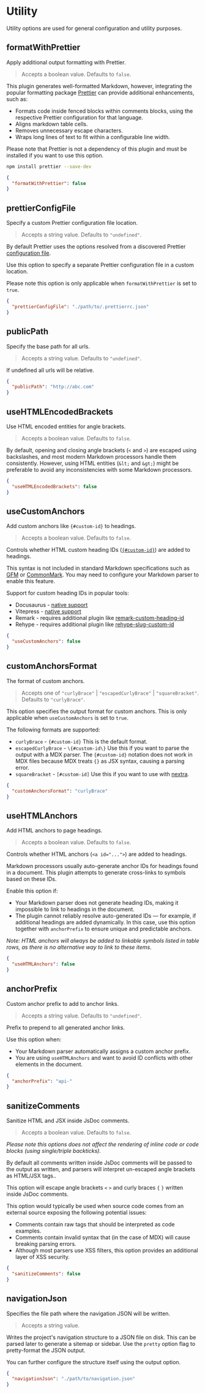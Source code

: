 
# Utility

Utility options are used for general configuration and utility purposes.

## formatWithPrettier

<Callout>Apply additional output formatting with Prettier.</Callout>

> Accepts a boolean value. Defaults to `false`.

This plugin generates well-formatted Markdown, however, integrating the popular formatting package [Prettier](https://prettier.io/) can provide additional enhancements, such as:

- Formats code inside fenced blocks within comments blocks, using the respective Prettier configuration for that language.
- Aligns markdown table cells.
- Removes unnecessary escape characters.
- Wraps long lines of text to fit within a configurable line width.

Please note that Prettier is not a dependency of this plugin and must be installed if you want to use this option.

```bash
npm install prettier --save-dev
```

```json filename="typedoc.json"
{
  "formatWithPrettier": false
}
```

## prettierConfigFile

<Callout>Specify a custom Prettier configuration file location.</Callout>

> Accepts a string value. Defaults to `"undefined"`.

By default Prettier uses the options resolved from a discovered Prettier [configuration file](https://prettier.io/docs/en/configuration.html).

Use this option to specify a separate Prettier configuration file in a custom location.

Please note this option is only applicable when `formatWithPrettier` is set to `true`.

```json filename="typedoc.json"
{
  "prettierConfigFile": "./path/to/.prettierrc.json"
}
```

## publicPath

<Callout>Specify the base path for all urls.</Callout>

> Accepts a string value. Defaults to `"undefined"`.

If undefined all urls will be relative.

```json filename="typedoc.json"
{
  "publicPath": "http://abc.com"
}
```

## useHTMLEncodedBrackets

<Callout>Use HTML encoded entities for angle brackets.</Callout>

> Accepts a boolean value. Defaults to `false`.

By default, opening and closing angle brackets (`<` and `>`) are escaped using backslashes, and most modern Markdown processors handle them consistently.
However, using HTML entities (`&lt;` and `&gt;`) might be preferable to avoid any inconsistencies with some Markdown processors.

```json filename="typedoc.json"
{
  "useHTMLEncodedBrackets": false
}
```

## useCustomAnchors

<Callout>Add custom anchors like `{#custom-id}` to headings.</Callout>

> Accepts a boolean value. Defaults to `false`.

Controls whether HTML custom heading IDs ([`{#custom-id}`](https://www.markdownguide.org/extended-syntax/#heading-ids)) are added to headings.

This syntax is not included in standard Markdown specifications such as [GFM](https://github.github.com/gfm/) or [CommonMark](https://spec.commonmark.org/). You may need to configure your Markdown parser to enable this feature.

Support for custom heading IDs in popular tools:

- Docusaurus - [native support](https://docusaurus.io/docs/3.7.0/markdown-features/toc#heading-ids)
- Vitepress - [native support](https://vitepress.dev/guide/markdown#custom-anchors)
- Remark - requires additional plugin like [remark-custom-heading-id](https://www.npmjs.com/package/remark-custom-heading-id)
- Rehype - requires additional plugin like [rehype-slug-custom-id](https://www.npmjs.com/package/rehype-slug-custom-id)

```json filename="typedoc.json"
{
  "useCustomAnchors": false
}
```

## customAnchorsFormat

<Callout>The format of custom anchors.</Callout>

> Accepts one of `"curlyBrace"` | `"escapedCurlyBrace"` | `"squareBracket"`. Defaults to `"curlyBrace"`.

This option specifies the output format for custom anchors. This is only
applicable when `useCustomAnchors` is set to `true`.

The following formats are supported:

- `curlyBrace` - `{#custom-id}` This is the default format.
- `escapedCurlyBrace` - `\{#custom-id\}` Use this if you want to parse the
  output with a MDX parser. The `{#custom-id}` notation does not work in MDX
  files because MDX treats `{}` as JSX syntax, causing a parsing error.
- `squareBracket` - `[#custom-id]` Use this if you want to use with
  [nextra](https://nextra.site/docs/guide/markdown#custom-heading-id).

```json filename="typedoc.json"
{
  "customAnchorsFormat": "curlyBrace"
}
```

## useHTMLAnchors

<Callout>Add HTML anchors to page headings.</Callout>

> Accepts a boolean value. Defaults to `false`.

Controls whether HTML anchors (`<a id="...">`) are added to headings.

Markdown processors usually auto-generate anchor IDs for headings found in a document.
This plugin attempts to generate cross-links to symbols based on these IDs.

Enable this option if:

- Your Markdown parser does not generate heading IDs, making it impossible to link to headings in the document.
- The plugin cannot reliably resolve auto-generated IDs — for example, if additional headings are added dynamically.
  In this case, use this option together with `anchorPrefix` to ensure unique and predictable anchors.

_Note: HTML anchors will always be added to linkable symbols listed in table rows,
as there is no alternative way to link to these items._

```json filename="typedoc.json"
{
  "useHTMLAnchors": false
}
```

## anchorPrefix

<Callout>Custom anchor prefix to add to anchor links.</Callout>

> Accepts a string value. Defaults to `"undefined"`.

Prefix to prepend to all generated anchor links.

Use this option when:

- Your Markdown parser automatically assigns a custom anchor prefix.
- You are using `useHTMLAnchors` and want to avoid ID conflicts with other elements in the document.

```json filename="typedoc.json"
{
  "anchorPrefix": "api-"
}
```

## sanitizeComments

<Callout>Sanitize HTML and JSX inside JsDoc comments.</Callout>

> Accepts a boolean value. Defaults to `false`.

_Please note this options does not affect the rendering of inline code or code blocks (using single/triple backticks)._

By default all comments written inside JsDoc comments will be passed to the output as written, and parsers will interpret un-escaped angle brackets as HTML/JSX tags..

This option will escape angle brackets `<` `>` and curly braces `{` `}` written inside JsDoc comments.

This option would typically be used when source code comes from an external source exposing the following potential issues:

- Comments contain raw tags that should be interpreted as code examples.
- Comments contain invalid syntax that (in the case of MDX) will cause breaking parsing errors.
- Although most parsers use XSS filters, this option provides an additional layer of XSS security.

```json filename="typedoc.json"
{
  "sanitizeComments": false
}
```

## navigationJson

<Callout>
  Specifies the file path where the navigation JSON will be written.
</Callout>

> Accepts a string value.

Writes the project's navigation structure to a JSON file on disk.
This can be parsed later to generate a sitemap or sidebar.
Use the `pretty` option flag to pretty-format the JSON output.

You can further configure the structure itself using the <OptionLink type="output" name="navigation" /> output option.

```json filename="typedoc.json"
{
  "navigationJson": "./path/to/navigation.json"
}
```
